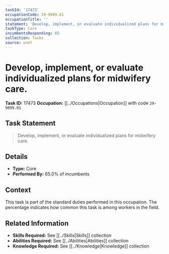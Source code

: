 ```yaml
---
taskId: '17473'
occupationCode: 29-9099.01
occupationTitle: ''
statement: 'Develop, implement, or evaluate individualized plans for midwifery care.'
taskType: Core
incumbentsResponding: 65
collection: Tasks
source: onet
---
```

# Develop, implement, or evaluate individualized plans for midwifery care.

**Task ID:** 17473
**Occupation:** [[../Occupations|Occupation]] with code `29-9099.01`

## Task Statement

> Develop, implement, or evaluate individualized plans for midwifery care.

## Details

- **Type:** Core
- **Performed By:** 65.0% of incumbents

## Context

This task is part of the standard duties performed in this occupation. The percentage indicates how common this task is among workers in the field.

## Related Information

- **Skills Required:** See [[../Skills|Skills]] collection
- **Abilities Required:** See [[../Abilities|Abilities]] collection
- **Knowledge Required:** See [[../Knowledge|Knowledge]] collection
